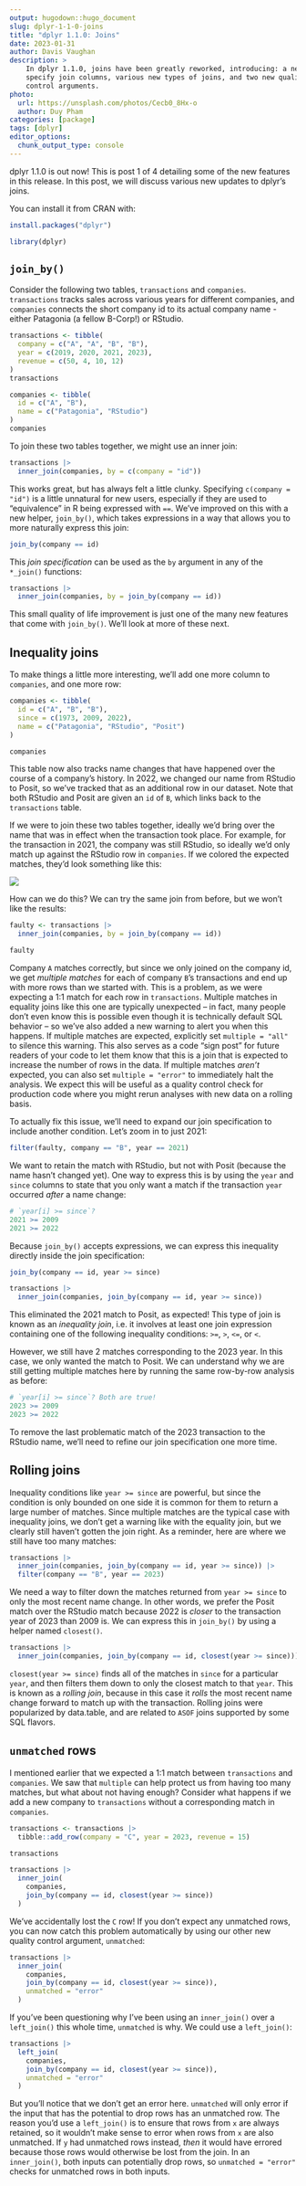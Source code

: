 ```yaml
---
output: hugodown::hugo_document
slug: dplyr-1-1-0-joins
title: "dplyr 1.1.0: Joins"
date: 2023-01-31
author: Davis Vaughan
description: >
    In dplyr 1.1.0, joins have been greatly reworked, introducing: a new way to
    specify join columns, various new types of joins, and two new quality
    control arguments.
photo:
  url: https://unsplash.com/photos/Cecb0_8Hx-o
  author: Duy Pham
categories: [package] 
tags: [dplyr]
editor_options: 
  chunk_output_type: console
---
```


dplyr 1.1.0 is out now!
This is post 1 of 4 detailing some of the new features in this release.
In this post, we will discuss various new updates to dplyr's joins.

You can install it from CRAN with:

```r
install.packages("dplyr")
```

```r
library(dplyr)
```

## `join_by()`

Consider the following two tables, `transactions` and `companies`.
`transactions` tracks sales across various years for different companies, and `companies` connects the short company id to its actual company name - either Patagonia (a fellow B-Corp!) or RStudio.

```r
transactions <- tibble(
  company = c("A", "A", "B", "B"),
  year = c(2019, 2020, 2021, 2023),
  revenue = c(50, 4, 10, 12)
)
transactions

companies <- tibble(
  id = c("A", "B"),
  name = c("Patagonia", "RStudio")
)
companies
```

To join these two tables together, we might use an inner join:

```r
transactions |> 
  inner_join(companies, by = c(company = "id"))
```

This works great, but has always felt a little clunky.
Specifying `c(company = "id")` is a little unnatural for new users, especially if they are used to "equivalence" in R being expressed with `==`.
We've improved on this with a new helper, `join_by()`, which takes expressions in a way that allows you to more naturally express this join:

```r
join_by(company == id)
```

This *join specification* can be used as the `by` argument in any of the `*_join()` functions:

```r
transactions |> 
  inner_join(companies, by = join_by(company == id))
```

This small quality of life improvement is just one of the many new features that come with `join_by()`.
We'll look at more of these next.

## Inequality joins

To make things a little more interesting, we'll add one more column to `companies`, and one more row:

```r
companies <- tibble(
  id = c("A", "B", "B"),
  since = c(1973, 2009, 2022),
  name = c("Patagonia", "RStudio", "Posit")
)

companies
```

This table now also tracks name changes that have happened over the course of a company's history.
In 2022, we changed our name from RStudio to Posit, so we've tracked that as an additional row in our dataset.
Note that both RStudio and Posit are given an `id` of `B`, which links back to the `transactions` table.

If we were to join these two tables together, ideally we'd bring over the name that was in effect when the transaction took place.
For example, for the transaction in 2021, the company was still RStudio, so ideally we'd only match up against the RStudio row in `companies`.
If we colored the expected matches, they'd look something like this:

![](img/ideal-join.png)

How can we do this?
We can try the same join from before, but we won't like the results:

```r
faulty <- transactions |> 
  inner_join(companies, by = join_by(company == id))

faulty
```

Company `A` matches correctly, but since we only joined on the company id, we get *multiple matches* for each of company `B`'s transactions and end up with more rows than we started with.
This is a problem, as we were expecting a 1:1 match for each row in `transactions`.
Multiple matches in equality joins like this one are typically unexpected -- in fact, many people don't even know this is possible even though it is technically default SQL behavior -- so we've also added a new warning to alert you when this happens.
If multiple matches are expected, explicitly set `multiple = "all"` to silence this warning.
This also serves as a code "sign post" for future readers of your code to let them know that this is a join that is expected to increase the number of rows in the data.
If multiple matches *aren't* expected, you can also set `multiple = "error"` to immediately halt the analysis.
We expect this will be useful as a quality control check for production code where you might rerun analyses with new data on a rolling basis.

To actually fix this issue, we'll need to expand our join specification to include another condition.
Let's zoom in to just 2021:

```r
filter(faulty, company == "B", year == 2021)
```

We want to retain the match with RStudio, but not with Posit (because the name hasn't changed yet).
One way to express this is by using the `year` and `since` columns to state that you only want a match if the transaction `year` occurred *after* a name change:

```r
# `year[i] >= since`?
2021 >= 2009
2021 >= 2022
```

Because `join_by()` accepts expressions, we can express this inequality directly inside the join specification:

```r
join_by(company == id, year >= since)
```

```r
transactions |>
  inner_join(companies, join_by(company == id, year >= since))
```

This eliminated the 2021 match to Posit, as expected!
This type of join is known as an *inequality join*, i.e. it involves at least one join expression containing one of the following inequality conditions: `>=`, `>`, `<=`, or `<`.

However, we still have 2 matches corresponding to the 2023 year.
In this case, we only wanted the match to Posit.
We can understand why we are still getting multiple matches here by running the same row-by-row analysis as before:

```r
# `year[i] >= since`? Both are true!
2023 >= 2009
2023 >= 2022
```

To remove the last problematic match of the 2023 transaction to the RStudio name, we'll need to refine our join specification one more time.

## Rolling joins

Inequality conditions like `year >= since` are powerful, but since the condition is only bounded on one side it is common for them to return a large number of matches.
Since multiple matches are the typical case with inequality joins, we don't get a warning like with the equality join, but we clearly still haven't gotten the join right.
As a reminder, here are where we still have too many matches:

```r
transactions |>
  inner_join(companies, join_by(company == id, year >= since)) |>
  filter(company == "B", year == 2023)
```

We need a way to filter down the matches returned from `year >= since` to only the most recent name change.
In other words, we prefer the Posit match over the RStudio match because 2022 is *closer* to the transaction year of 2023 than 2009 is.
We can express this in `join_by()` by using a helper named `closest()`.

```r
transactions |>
  inner_join(companies, join_by(company == id, closest(year >= since)))
```

`closest(year >= since)` finds all of the matches in `since` for a particular `year`, and then filters them down to only the closest match to that `year`.
This is known as a *rolling join*, because in this case it *rolls* the most recent name change forward to match up with the transaction.
Rolling joins were popularized by data.table, and are related to `ASOF` joins supported by some SQL flavors.

## `unmatched` rows

I mentioned earlier that we expected a 1:1 match between `transactions` and `companies`.
We saw that `multiple` can help protect us from having too many matches, but what about not having enough?
Consider what happens if we add a new company to `transactions` without a corresponding match in `companies`.

```r
transactions <- transactions |>
  tibble::add_row(company = "C", year = 2023, revenue = 15)

transactions
```

```r
transactions |>
  inner_join(
    companies, 
    join_by(company == id, closest(year >= since))
  )
```

We've accidentally lost the `C` row!
If you don't expect any unmatched rows, you can now catch this problem automatically by using our other new quality control argument, `unmatched`:

```r
transactions |>
  inner_join(
    companies, 
    join_by(company == id, closest(year >= since)),
    unmatched = "error"
  )
```

If you've been questioning why I've been using an `inner_join()` over a `left_join()` this whole time, `unmatched` is why.
We could use a `left_join()`:

```r
transactions |>
  left_join(
    companies, 
    join_by(company == id, closest(year >= since)),
    unmatched = "error"
  )
```

But you'll notice that we don't get an error here.
`unmatched` will only error if the input that has the potential to drop rows has an unmatched row.
The reason you'd use a `left_join()` is to ensure that rows from `x` are always retained, so it wouldn't make sense to error when rows from `x` are also unmatched.
If `y` had unmatched rows instead, *then* it would have errored because those rows would otherwise be lost from the join.
In an `inner_join()`, both inputs can potentially drop rows, so `unmatched = "error"` checks for unmatched rows in both inputs.

